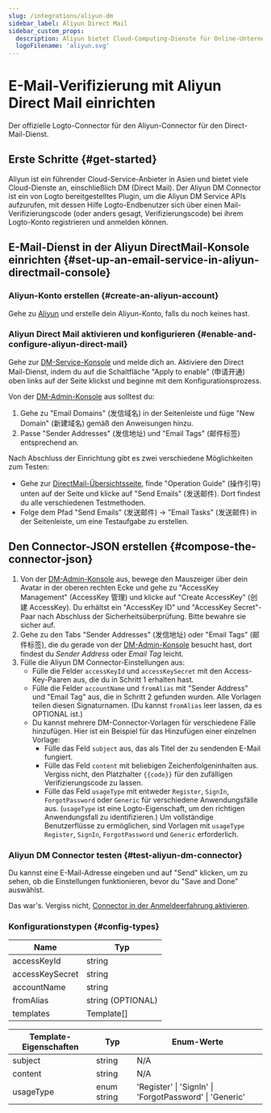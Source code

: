 ```yaml
---
slug: /integrations/aliyun-dm
sidebar_label: Aliyun Direct Mail
sidebar_custom_props:
  description: Aliyun bietet Cloud-Computing-Dienste für Online-Unternehmen an.
  logoFilename: 'aliyun.svg'
---
```



# E-Mail-Verifizierung mit Aliyun Direct Mail einrichten

Der offizielle Logto-Connector für den Aliyun-Connector für den Direct-Mail-Dienst.

<GuideTip />

## Erste Schritte \{#get-started}

Aliyun ist ein führender Cloud-Service-Anbieter in Asien und bietet viele Cloud-Dienste an, einschließlich DM (Direct Mail). Der Aliyun DM Connector ist ein von Logto bereitgestelltes Plugin, um die Aliyun DM Service APIs aufzurufen, mit dessen Hilfe Logto-Endbenutzer sich über einen Mail-Verifizierungscode (oder anders gesagt, Verifizierungscode) bei ihrem Logto-Konto registrieren und anmelden können.

## E-Mail-Dienst in der Aliyun DirectMail-Konsole einrichten \{#set-up-an-email-service-in-aliyun-directmail-console}

### Aliyun-Konto erstellen \{#create-an-aliyun-account}

Gehe zu [Aliyun](https://aliyun.com/) und erstelle dein Aliyun-Konto, falls du noch keines hast.

### Aliyun Direct Mail aktivieren und konfigurieren \{#enable-and-configure-aliyun-direct-mail}

Gehe zur [DM-Service-Konsole](https://www.aliyun.com/product/directmail) und melde dich an. Aktiviere den Direct Mail-Dienst, indem du auf die Schaltfläche "Apply to enable" (申请开通) oben links auf der Seite klickst und beginne mit dem Konfigurationsprozess.

Von der [DM-Admin-Konsole](https://dm.console.aliyun.com/) aus solltest du:

1. Gehe zu "Email Domains" (发信域名) in der Seitenleiste und füge "New Domain" (新建域名) gemäß den Anweisungen hinzu.
2. Passe "Sender Addresses" (发信地址) und "Email Tags" (邮件标签) entsprechend an.

Nach Abschluss der Einrichtung gibt es zwei verschiedene Möglichkeiten zum Testen:

- Gehe zur [DirectMail-Übersichtsseite](https://dm.console.aliyun.com/), finde "Operation Guide" (操作引导) unten auf der Seite und klicke auf "Send Emails" (发送邮件). Dort findest du alle verschiedenen Testmethoden.
- Folge dem Pfad "Send Emails" (发送邮件) -> "Email Tasks" (发送邮件) in der Seitenleiste, um eine Testaufgabe zu erstellen.

## Den Connector-JSON erstellen \{#compose-the-connector-json}

1. Von der [DM-Admin-Konsole](https://dm.console.aliyun.com/) aus, bewege den Mauszeiger über dein Avatar in der oberen rechten Ecke und gehe zu "AccessKey Management" (AccessKey 管理) und klicke auf "Create AccessKey" (创建 AccessKey). Du erhältst ein "AccessKey ID" und "AccessKey Secret"-Paar nach Abschluss der Sicherheitsüberprüfung. Bitte bewahre sie sicher auf.
2. Gehe zu den Tabs "Sender Addresses" (发信地址) oder "Email Tags" (邮件标签), die du gerade von der [DM-Admin-Konsole](https://dm.console.aliyun.com/) besucht hast, dort findest du _Sender Address_ oder _Email Tag_ leicht.
3. Fülle die Aliyun DM Connector-Einstellungen aus:
   - Fülle die Felder `accessKeyId` und `accessKeySecret` mit den Access-Key-Paaren aus, die du in Schritt 1 erhalten hast.
   - Fülle die Felder `accountName` und `fromAlias` mit "Sender Address" und "Email Tag" aus, die in Schritt 2 gefunden wurden. Alle Vorlagen teilen diesen Signaturnamen. (Du kannst `fromAlias` leer lassen, da es OPTIONAL ist.)
   - Du kannst mehrere DM-Connector-Vorlagen für verschiedene Fälle hinzufügen. Hier ist ein Beispiel für das Hinzufügen einer einzelnen Vorlage:
     - Fülle das Feld `subject` aus, das als Titel der zu sendenden E-Mail fungiert.
     - Fülle das Feld `content` mit beliebigen Zeichenfolgeninhalten aus. Vergiss nicht, den Platzhalter `{{code}}` für den zufälligen Verifizierungscode zu lassen.
     - Fülle das Feld `usageType` mit entweder `Register`, `SignIn`, `ForgotPassword` oder `Generic` für verschiedene Anwendungsfälle aus. (`usageType` ist eine Logto-Eigenschaft, um den richtigen Anwendungsfall zu identifizieren.) Um vollständige Benutzerflüsse zu ermöglichen, sind Vorlagen mit `usageType` `Register`, `SignIn`, `ForgotPassword` und `Generic` erforderlich.

### Aliyun DM Connector testen \{#test-aliyun-dm-connector}

Du kannst eine E-Mail-Adresse eingeben und auf "Send" klicken, um zu sehen, ob die Einstellungen funktionieren, bevor du "Save and Done" auswählst.

Das war's. Vergiss nicht, [Connector in der Anmeldeerfahrung aktivieren](/connectors/email-connectors/#enable-email-sign-up-or-sign-in).

### Konfigurationstypen \{#config-types}

| Name            | Typ               |
| --------------- | ----------------- |
| accessKeyId     | string            |
| accessKeySecret | string            |
| accountName     | string            |
| fromAlias       | string (OPTIONAL) |
| templates       | Template[]        |

| Template-Eigenschaften | Typ        | Enum-Werte                                              |
| ---------------------- | -----------| ------------------------------------------------------- |
| subject                | string     | N/A                                                     |
| content                | string     | N/A                                                     |
| usageType              | enum string| 'Register' \| 'SignIn' \| 'ForgotPassword' \| 'Generic' |
